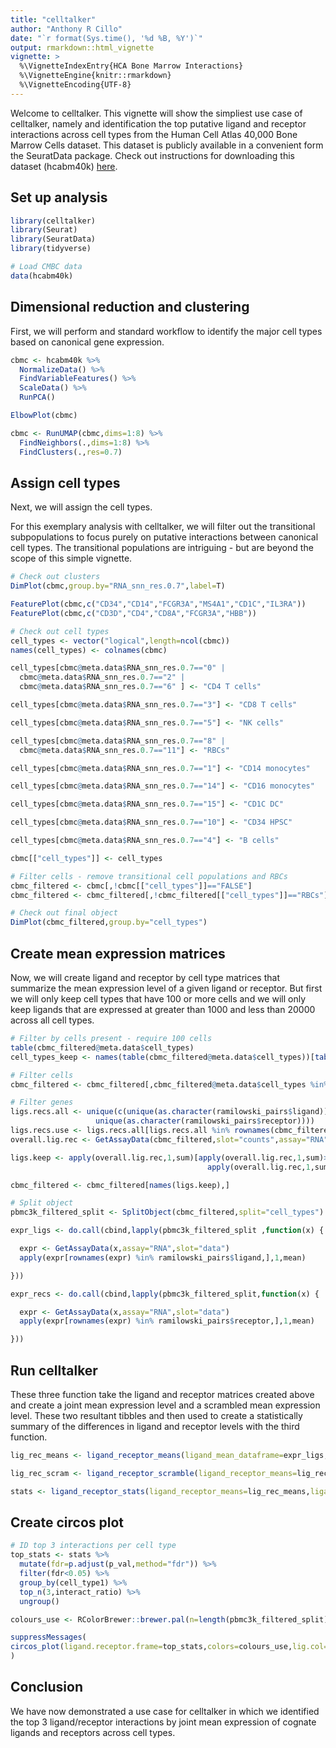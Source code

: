 ```yaml
---
title: "celltalker"
author: "Anthony R Cillo"
date: "`r format(Sys.time(), '%d %B, %Y')`"
output: rmarkdown::html_vignette
vignette: >
  %\VignetteIndexEntry{HCA Bone Marrow Interactions}
  %\VignetteEngine{knitr::rmarkdown}
  %\VignetteEncoding{UTF-8}
---
```


Welcome to celltalker. This vignette will show the simpliest use case of celltalker, namely and identification the top putative ligand and receptor interactions across cell types from the Human Cell Atlas 40,000 Bone Marrow Cells dataset. This dataset is publicly available in a convenient form the SeuratData package. Check out instructions for downloading this dataset (hcabm40k) [here](https://github.com/satijalab/seurat-data).

## Set up analysis

```r
library(celltalker)
library(Seurat)
library(SeuratData)
library(tidyverse)

# Load CMBC data
data(hcabm40k)

```

## Dimensional reduction and clustering

First, we will perform and standard workflow to identify the major cell types based on canonical gene expression.

```r

cbmc <- hcabm40k %>%
  NormalizeData() %>%
  FindVariableFeatures() %>%
  ScaleData() %>%
  RunPCA()

ElbowPlot(cbmc)

cbmc <- RunUMAP(cbmc,dims=1:8) %>%
  FindNeighbors(.,dims=1:8) %>%
  FindClusters(.,res=0.7)

```

## Assign cell types

Next, we will assign the cell types.

For this exemplary analysis with celltalker, we will filter out the transitional subpopulations to focus purely on putative interactions between canonical cell types. The transitional populations are intriguing - but are beyond the scope of this simple vignette.

```r
# Check out clusters
DimPlot(cbmc,group.by="RNA_snn_res.0.7",label=T)

FeaturePlot(cbmc,c("CD34","CD14","FCGR3A","MS4A1","CD1C","IL3RA"))
FeaturePlot(cbmc,c("CD3D","CD4","CD8A","FCGR3A","HBB"))

# Check out cell types
cell_types <- vector("logical",length=ncol(cbmc))
names(cell_types) <- colnames(cbmc)

cell_types[cbmc@meta.data$RNA_snn_res.0.7=="0" |
  cbmc@meta.data$RNA_snn_res.0.7=="2" |
  cbmc@meta.data$RNA_snn_res.0.7=="6" ] <- "CD4 T cells"

cell_types[cbmc@meta.data$RNA_snn_res.0.7=="3"] <- "CD8 T cells"

cell_types[cbmc@meta.data$RNA_snn_res.0.7=="5"] <- "NK cells"

cell_types[cbmc@meta.data$RNA_snn_res.0.7=="8" |
  cbmc@meta.data$RNA_snn_res.0.7=="11"] <- "RBCs"

cell_types[cbmc@meta.data$RNA_snn_res.0.7=="1"] <- "CD14 monocytes"

cell_types[cbmc@meta.data$RNA_snn_res.0.7=="14"] <- "CD16 monocytes"

cell_types[cbmc@meta.data$RNA_snn_res.0.7=="15"] <- "CD1C DC"

cell_types[cbmc@meta.data$RNA_snn_res.0.7=="10"] <- "CD34 HPSC"

cell_types[cbmc@meta.data$RNA_snn_res.0.7=="4"] <- "B cells"

cbmc[["cell_types"]] <- cell_types

# Filter cells - remove transitional cell populations and RBCs
cbmc_filtered <- cbmc[,!cbmc[["cell_types"]]=="FALSE"]
cbmc_filtered <- cbmc_filtered[,!cbmc_filtered[["cell_types"]]=="RBCs"]

# Check out final object
DimPlot(cbmc_filtered,group.by="cell_types")

```

## Create mean expression matrices

Now, we will create ligand and receptor by cell type matrices that summarize the mean expression level of a given ligand or receptor. But first we will only keep cell types that have 100 or more cells and we will only keep ligands that are expressed at greater than 1000 and less than 20000 across all cell types.

```r

# Filter by cells present - require 100 cells
table(cbmc_filtered@meta.data$cell_types)
cell_types_keep <- names(table(cbmc_filtered@meta.data$cell_types))[table(cbmc_filtered@meta.data$cell_types)>100]

# Filter cells
cbmc_filtered <- cbmc_filtered[,cbmc_filtered@meta.data$cell_types %in% cell_types_keep]

# Filter genes
ligs.recs.all <- unique(c(unique(as.character(ramilowski_pairs$ligand)),
                   unique(as.character(ramilowski_pairs$receptor))))
ligs.recs.use <- ligs.recs.all[ligs.recs.all %in% rownames(cbmc_filtered)]
overall.lig.rec <- GetAssayData(cbmc_filtered,slot="counts",assay="RNA")[ligs.recs.use,]

ligs.keep <- apply(overall.lig.rec,1,sum)[apply(overall.lig.rec,1,sum)>1000 &
                                            apply(overall.lig.rec,1,sum)<20000]

cbmc_filtered <- cbmc_filtered[names(ligs.keep),]

# Split object
pbmc3k_filtered_split <- SplitObject(cbmc_filtered,split="cell_types")

expr_ligs <- do.call(cbind,lapply(pbmc3k_filtered_split ,function(x) {

  expr <- GetAssayData(x,assay="RNA",slot="data")
  apply(expr[rownames(expr) %in% ramilowski_pairs$ligand,],1,mean)

}))

expr_recs <- do.call(cbind,lapply(pbmc3k_filtered_split,function(x) {

  expr <- GetAssayData(x,assay="RNA",slot="data")
  apply(expr[rownames(expr) %in% ramilowski_pairs$receptor,],1,mean)

}))

```

## Run celltalker

These three function take the ligand and receptor matrices created above and create a joint mean expression level and a scrambled mean expression level. These two resultant tibbles and then used to create a statistically summary of the differences in ligand and receptor levels with the third function.

```r

lig_rec_means <- ligand_receptor_means(ligand_mean_dataframe=expr_ligs,receptor_mean_dataframe=expr_recs,ligand_receptor_pairs=ramilowski_pairs,number_cell_types=length(pbmc3k_filtered_split))

lig_rec_scram <- ligand_receptor_scramble(ligand_receptor_means=lig_rec_means,ligand_mean_dataframe=expr_ligs,receptor_mean_dataframe=expr_recs,ligand_receptor_pairs=ramilowski_pairs,number_cell_types=length(pbmc3k_filtered_split),scramble_times=10)

stats <- ligand_receptor_stats(ligand_receptor_means=lig_rec_means,ligand_receptor_scramble=lig_rec_scram)

```

## Create circos plot

```r

# ID top 3 interactions per cell type
top_stats <- stats %>%
  mutate(fdr=p.adjust(p_val,method="fdr")) %>%
  filter(fdr<0.05) %>%
  group_by(cell_type1) %>%
  top_n(3,interact_ratio) %>%
  ungroup()

colours_use <- RColorBrewer::brewer.pal(n=length(pbmc3k_filtered_split),"Set2")

suppressMessages(
circos_plot(ligand.receptor.frame=top_stats,colors=colours_use,lig.col="blue",rec.col="red")
)

```

## Conclusion

We have now demonstrated a use case for celltalker in which we identified the top 3 ligand/receptor interactions by joint mean expression of cognate ligands and receptors across cell types.
